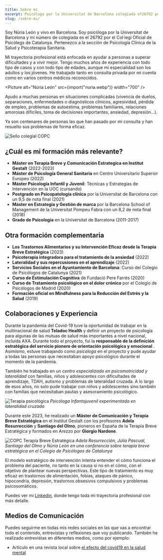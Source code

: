 ---
title: Sobre mí
excerpt: Psicóloga por la Universitat de Barcelona colegiada nº26792 por el Col·legi Oficial de Psicòlegs de Catalunya. Ayudo a muchas personas en situaciones complejas (vivencia de duelos, separaciones, problemas de autoestima, enfermedades o diagnósticos clínicos, dolor crónico, pérdida de empleo, embarazo, aborto, agresividad, problemas familiares, relaciones amorosas difíciles, toma de decisiones importantes, ansiedad, depresión, trastornos…). Soy especialista en psicoterapia para adultos y jóvenes.
slug: /sobre-mi/
---


Soy Núria León y vivo en Barcelona. Soy psicóloga por la Universitat de Barcelona y mi número de colegiada es el 26792 por el Col·legi Oficial de Psicòlegs de Catalunya. Pertenezco a la sección de Psicología Clínica de la Salud y Psicoterapia Sanitaria.

Mi trayectoria profesional está enfocada en ayudar a personas a superar dificultades y a vivir mejor. Tengo muchos años de experiencia con todo tipo de casos y con todo tipo de edades, aunque mi especialidad son los adultos y los jóvenes. He trabajado tanto en consulta privada por mi cuenta como en varios centros médicos reconocidos.

<Picture alt="Núria León" src={import("nuria.webp")} width="700" />

Ayudo a muchas personas en situaciones complicadas (vivencia de duelos, separaciones, enfermedades o diagnósticos clínicos, agresividad, pérdida de empleo, problemas de autoestima, problemas familiares, relaciones amorosas difíciles, toma de decisiones importantes, ansiedad, depresión...).

Ya son centenares de personas las que han pasado por mi consulta y han resuelto sus problemas de forma eficaz.

![Sello colegial COPC](@images/copc.png)

## ¿Cuál es mi formación más relevante?

- **Máster en Terapia Breve y Comunicación Estrategica en Institut Gestalt** (2022-2023)
- **Máster de Psicología General Sanitaria** en Centro Universitario Superior Europeo (2022)
- **Máster Psicología Infantil y Juvenil**: Técnicas y Estrategias de Intervención en la UOC (cursando)
- **Postgrado en Psicopatología clínica** por la Universitat de Barcelona con un 9,5 de nota final (2021)
- **Máster en Estrategia y Gestión de marca** por la Barcelona School of Management de la Universitat Pompeu Fabra con un 8,2 de nota final (2018)
- **Grado de Psicología** en la Universitat de Barcelona (2011-2017)

## Otra formación complementaria

- **Los Trastornos Alimentarios y su Intervención Eficaz desde la Terapia Breve Estratégica** (2023)
- **Psicoterapia integradora para el tratamiento de la ansiedad** (2022)
- **Lateralidad y sus repercusiones en el aprendizaje** (2022)
- **Servicios Sociales en el Ayuntamiento de Barcelona**: Curso del Colegio de Psicólogos de Catalunya (2021)
- **Curso de Estimulación Cognitiva** de Fundació Pere Farrés (2020)
- **Curso de Tratamiento psicológico en el dolor crónico** por el Colegio de Psicólogos de Madrid (2020)
- **Formación oficial en Mindfulness para la Reducción del Estrés y la Salud** (2019)

## Colaboraciones y Experiencia

Durante la pandemia del Covid-19 tuve la oportunidad de trabajar en la multinacional de salud **Teladoc Health** y definir un proyecto de psicología para algunas de las mutuas de salud más importantes a nivel nacional, incluída AXA. Durante todo el proyecto, fui la **responsable de la definición estratégica del servicio pionero de orientación psicológica y emocional** . Asimismo, estuve trabajando como _psicóloga_ en el proyecto y pude ayudar a todas las personas que necesitaban apoyo psicológico durante el momento de la pandemia.

También he trabajado en un _centro especializado en psicomotricidad y lateralidad_ con familias, niños y adolescentes con dificultades de aprendizaje, TDAH, autismo y problemas de lateralidad cruzada. A lo largo de esos años, no solo pude trabajar con niños y adolescentes sino también con familias que necesitaban pautas y asesoramiento psicológico.

![Terapia psicológica](lateralidad.webp)
_Psicóloga Infantojuvenil experimentada en lateralidad cruzada_

Durante este 2023, he realizado un **Máster de Comunicación y Terapia Breve Estratégica** en el Institut Gestalt con los profesores **Adela Resurrección** y **Santiago del Olmo**, pioneros en España de la Terapia Breve Estratégica y formados en Arezzo por **Giorgio Nardone**.

![COPC Terapia Breve Estratégica](copc-terapia-breve.webp)
_Adela Resurrección, Júlia Pascual, Santiago del Olmo y Núria León en una conferencia sobre terapia breve estratégica en el Colegio de Psicólogos de Catalunya_

El modelo estratégico de intervención intenta entender el cómo funciona el problema del paciente, no tanto en la causa si no en el cómo, con el objetivo de plantear nuevas perspectivas. Este tipo de tratamiento es muy eficaz en trastornos de alimentación, fobias, ataques de pánico, hipocondría, depresión, trastornos obsesivos compulsivos y problemas psicosomáticos.

Puedes ver mi [Linkedin](https://www.linkedin.com/in/nurialeonsallent/), donde tengo toda mi trayectoria profesional con más detalle.

## Medios de Comunicación

Puedes seguirme en todas mis redes sociales en las que vas a encontrar todo el contenido, entrevistas y reflexiones que voy publicando. También he realizado entrevistas en diferentes medios, como por ejemplo:

- Artículo en una revista local sobre [el efecto del covid19 en la salud mental](https://www.latorredebarcelona.com/la-nevera/com-ha-afectat-la-covid-19-a-la-salut-mental/)
